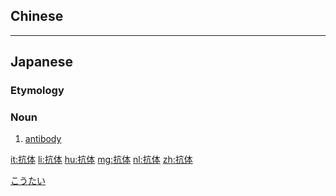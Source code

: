 {{also|抗體}}
==Chinese==
{{zh-see|抗體}}

----

==Japanese==
{{ja-kanjitab|こう|たい|yomi=o}}

===Etymology===
{{suffix|抗|体|lang=ja|sort=こうたい}}

===Noun===
{{ja-noun|こうたい|kyu=抗體}}

# {{lb|ja|immunology}} [[antibody]]

[[Category:ja:Immunology|こうたい]]

[[it:抗体]]
[[li:抗体]]
[[hu:抗体]]
[[mg:抗体]]
[[nl:抗体]]
[[zh:抗体]]